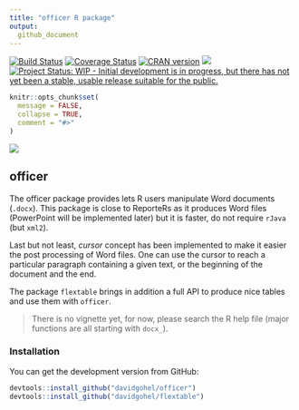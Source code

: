 ```yaml
---
title: "officer R package"
output:
  github_document
---
```



<!-- README.md is generated from README.Rmd. Please edit that file -->

[![Build Status](https://travis-ci.org/davidgohel/officer.svg?branch=master)](https://travis-ci.org/davidgohel/officer)
[![Coverage Status](https://img.shields.io/codecov/c/github/davidgohel/officer/master.svg)](https://codecov.io/github/davidgohel/officer?branch=master)
[![CRAN version](http://www.r-pkg.org/badges/version/officer)](https://cran.r-project.org/package=officer) ![](http://cranlogs.r-pkg.org/badges/grand-total/officer)
[![Project Status: WIP - Initial development is in progress, but there has not yet been a stable, usable release suitable for the public.](http://www.repostatus.org/badges/latest/wip.svg)](http://www.repostatus.org/#wip)

```r
knitr::opts_chunk$set(
  message = FALSE,
  collapse = TRUE,
  comment = "#>"
)
```


![](http://upload.wikimedia.org/wikipedia/commons/f/f7/Artillerie_garde_imperiale.jpg)

## officer

The officer package provides lets R users manipulate Word documents (`.docx`). This package is close to ReporteRs 
as it produces Word files (PowerPoint will be implemented later) but it is faster, do not require `rJava` (but `xml2`). 

Last but not least, *cursor* concept has been implemented to make it easier the post processing of Word files. One can 
use the cursor to reach a particular paragraph containing a given text, or the beginning of the document and the end. 

The package `flextable` brings in addition a full API to produce nice tables and use them with `officer`.

> There is no vignette yet, for now, please search the R help file (major functions are all starting with `docx_`).

### Installation

You can get the development version from GitHub:

```r
devtools::install_github("davidgohel/officer")
devtools::install_github("davidgohel/flextable")
```





